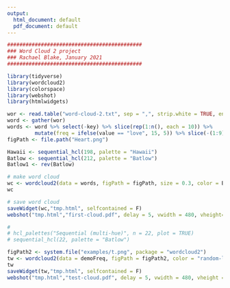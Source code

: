 ```yaml
---
output:
  html_document: default
  pdf_document: default
---
```


```r
############################################
### Word Cloud 2 project
### Rachael Blake, January 2021
############################################
```

```r
library(tidyverse)
library(wordcloud2)
library(colorspace)
library(webshot)
library(htmlwidgets)
```

```r
wor <- read.table("word-cloud-2.txt", sep = ",", strip.white = TRUE, encoding = )
word <- gather(wor)
words <- word %>% select(-key) %>% slice(rep(1:n(), each = 10)) %>% 
         mutate(freq = ifelse(value == "love", 15, 5)) %>% slice(-(1:9))
figPath <- file.path("Heart.png")

Hawaii <- sequential_hcl(198, palette = "Hawaii")  
Batlow <- sequential_hcl(212, palette = "Batlow")  
Batlow1 <- rev(Batlow)
```

```r
# make word cloud
wc <- wordcloud2(data = words, figPath = figPath, size = 0.3, color = Batlow1, shuffle = FALSE)
wc
```

```r
# save word cloud
saveWidget(wc,"tmp.html", selfcontained = F)
webshot("tmp.html","first-cloud.pdf", delay = 5, vwidth = 480, vheight=480)
```

```r
#
# hcl_palettes("Sequential (multi-hue)", n = 22, plot = TRUE)
# sequential_hcl(22, palette = "Batlow")  

figPath2 <- system.file("examples/t.png", package = "wordcloud2")
tw <- wordcloud2(data = demoFreq, figPath = figPath2, color = "random-light", shuffle = FALSE)
tw
saveWidget(tw,"tmp.html", selfcontained = F)
webshot("tmp.html","test-cloud.pdf", delay = 5, vwidth = 480, vheight = 480)
```